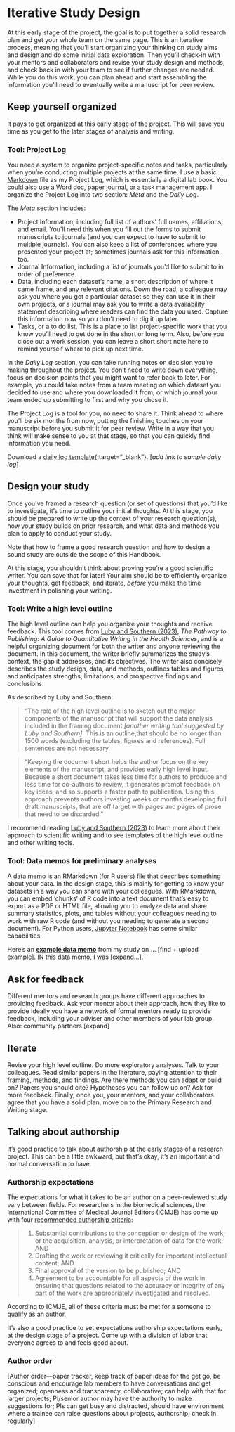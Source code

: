 # Iterative Study Design {#iterative-design}

At this early stage of the project, the goal is to put together a solid research plan and get your whole team on the same page. This is an iterative process, meaning that you'll start organizing your thinking on study aims and design and do some initial data exploration. Then you'll check-in with your mentors and collaborators and revise your study design and methods, and check back in with your team to see if further changes are needed. While you do this work, you can plan ahead and start assembling the information you'll need to eventually write a manuscript for peer review.

## Keep yourself organized

It pays to get organized at this early stage of the project. This will save you time as you get to the later stages of analysis and writing. 

### Tool: Project Log

You need a system to organize project-specific notes and tasks, particularly when you're conducting multiple projects at the same time. I use a basic [Markdown](https://www.markdownguide.org/getting-started/) file as my Project Log, which is essentially a digital lab book. You could also use a Word doc, paper journal, or a task management app. I organize the Project Log into two section: *Meta* and the *Daily Log*.

The *Meta* section includes:

- Project Information, including full list of authors' full names, affiliations, and email. You'll need this when you fill out the forms to submit manuscripts to journals (and you can expect to have to submit to multiple journals). You can also keep a list of conferences where you presented your project at; sometimes journals ask for this information, too.
- Journal Information, including a list of journals you'd like to submit to in order of preference.
- Data, including each dataset's name, a short description of where it came frame, and any relevant citations. Down the road, a colleague may ask you where you got a particular dataset so they can use it in their own projects, or a journal may ask you to write a data availability statement describing where readers can find the data you used. Capture this information now so you don't need to dig it up later.
- Tasks, or a to do list. This is a place to list project-specific work that you know you'll need to get done in the short or long term. Also, before you close out a work session, you can leave a short short note here to remind yourself where to pick up next time.

In the *Daily Log* section, you can take running notes on decision you're making throughout the project. You don't need to write down everything, focus on decision points that you might want to refer back to later. For example, you could take notes from a team meeting on which dataset you decided to use and where you downloaded it from, or which journal your team ended up submitting to first and why you chose it. 

The Project Log is a tool for you, no need to share it. Think ahead to where you'll be six months from now, putting the finishing touches on your manuscript before you submit it for peer review. Write in a way that you think will make sense to you at that stage, so that you can quickly find information you need.

Download a [daily log template](https://github.com/djxgonzalez/equis-lab-handbook/blob/main/files/log-project.md){:target="_blank"}.
[*add link to sample daily log*]

## Design your study

Once you've framed a research question (or set of questions) that you'd like to investigate, it's time to outline your initial thoughts. At this stage, you should be prepared to write up the context of your research question(s), how your study builds on prior research, and what data and methods you plan to apply to conduct your study. 

Note that how to frame a good research question and how to design a sound study are outside the scope of this Handbook.

At this stage, you shouldn't think about proving you're a good scientific writer. You can save that for later! Your aim should be to efficiently organize your thoughts, get feedback, and iterate, *before* you make the time investment in polishing your writing.

### Tool: Write a high level outline

The high level outline can help you organize your thoughts and receive feedback. This tool comes from [Luby and Southern (2023)](https://doi.org/10.1007/978-3-030-98175-4), *The Pathway to Publishing: A Guide to Quantitative Writing in the Health Sciences*, and is a helpful organizing document for both the writer and anyone reviewing the document. In this document, the writer briefly summarizes the study's context, the gap it addresses, and its objectives. The writer also concisely describes the study design, data, and methods, outlines tables and figures, and anticipates strengths, limitations, and prospective findings and conclusions.

As described by Luby and Southern: 

> "The role of the high level outline is to sketch out the major components of the manuscript  that will support the data analysis included in the framing document *[another writing tool suggested by Luby and Southern]*. This is an outline,that should be no longer than 1500 words (excluding the tables, figures and references). Full sentences are not necessary.

> "Keeping the document short helps the author focus on the key elements of the manuscript, and provides early high level input. Because a short document takes less time for authors to produce and less time for co-authors to review, it generates prompt feedback on key ideas, and so supports a faster path to publication. Using this approach  prevents authors investing weeks or months developing full draft manuscripts, that are off target with pages and pages of prose that need to be discarded."

I recommend reading [Luby and Southern (2023)](https://doi.org/10.1007/978-3-030-98175-4) to learn more about their approach to scientific writing and to see templates of the high level outline and other writing tools.

### Tool: Data memos for preliminary analyses

A data memo is an RMarkdown (for R users) file that describes something about your data. In the design stage, this is mainly for getting to know your datasets in a way you can share with your colleagues. With RMarkdown, you can embed 'chunks' of R code into a text document that's easy to export as a PDF or HTML file, allowing you to analyze data and share summary statistics, plots, and tables without your colleagues needing to work with raw R code (and without you needing to generate a second document). For Python users, [Jupyter Notebook](https://jupyter.org/) has some similar capabilities.

Here's an **[example data memo]()** from my study on ... [find + upload example]. IN this data memo, I was [expand...].

## Ask for feedback

Different mentors and research groups have different approaches to providing feedback. Ask your mentor about their approach, how they like to provide
Ideally you have a network of formal mentors ready to provide feedback, including your adviser and other members of your lab group.
Also: community partners
[expand]

## Iterate

Revise your high level outline. Do more exploratory analyses. Talk to your colleagues. Read similar papers in the literature, paying attention to their framing, methods, and findings. Are there methods you can adapt or build on? Papers you should cite? Hypotheses you can follow up on? Ask for more feedback. Finally, once you, your mentors, and your collaborators agree that you have a solid plan, move on to the Primary Research and Writing stage.

## Talking about authorship

It's good practice to talk about authorship at the early stages of a research project. This can be a little awkward, but that's okay, it's an important and normal conversation to have.

### Authorship expectations

The expectations for what it takes to be an author on a peer-reviewed study vary between fields. For researchers in the biomedical sciences, the International Committee of Medical Journal Editors (ICMJE) has come up with four [recommended authorship criteria](https://www.icmje.org/recommendations/browse/roles-and-responsibilities/defining-the-role-of-authors-and-contributors.html){target="_blank"}:

> 1. Substantial contributions to the conception or design of the work; or the acquisition, analysis, or interpretation of data for the work; AND 
> 2. Drafting the work or reviewing it critically for important intellectual content; AND
> 3. Final approval of the version to be published; AND 
> 4. Agreement to be accountable for all aspects of the work in ensuring that questions related to the accuracy or integrity of any part of the work are appropriately investigated and resolved.

According to ICMJE, all of these criteria must be met for a someone to qualify as an author.

It's also a good practice to set expectations authorship expectations early, at the design stage of a project. Come up with a division of labor that everyone agrees to and feels good about.

### Author order

[Author order—paper tracker, keep track of paper ideas for the get go, be conscious and encourage lab members to have conversations and get organized; openness and transparency, collaborative; can help with that for larger projects; PI/senior author may have the authority to make suggestions for; PIs can get busy and distracted, should have environment where a trainee can raise questions about projects, authorship; check in regularly]